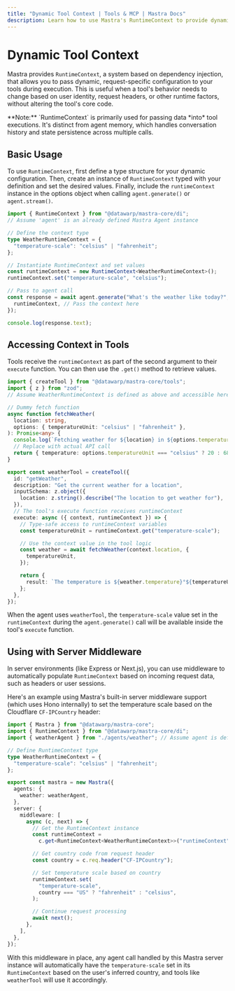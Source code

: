 ```yaml
---
title: "Dynamic Tool Context | Tools & MCP | Mastra Docs"
description: Learn how to use Mastra's RuntimeContext to provide dynamic, request-specific configuration to tools.
---
```



# Dynamic Tool Context

Mastra provides `RuntimeContext`, a system based on dependency injection, that allows you to pass dynamic, request-specific configuration to your tools during execution. This is useful when a tool's behavior needs to change based on user identity, request headers, or other runtime factors, without altering the tool's core code.

<Callout>
  **Note:** `RuntimeContext` is primarily used for passing data *into* tool
  executions. It's distinct from agent memory, which handles conversation
  history and state persistence across multiple calls.
</Callout>

## Basic Usage

To use `RuntimeContext`, first define a type structure for your dynamic configuration. Then, create an instance of `RuntimeContext` typed with your definition and set the desired values. Finally, include the `runtimeContext` instance in the options object when calling `agent.generate()` or `agent.stream()`.

```typescript
import { RuntimeContext } from "@datawarp/mastra-core/di";
// Assume 'agent' is an already defined Mastra Agent instance

// Define the context type
type WeatherRuntimeContext = {
  "temperature-scale": "celsius" | "fahrenheit";
};

// Instantiate RuntimeContext and set values
const runtimeContext = new RuntimeContext<WeatherRuntimeContext>();
runtimeContext.set("temperature-scale", "celsius");

// Pass to agent call
const response = await agent.generate("What's the weather like today?", {
  runtimeContext, // Pass the context here
});

console.log(response.text);
```

## Accessing Context in Tools

Tools receive the `runtimeContext` as part of the second argument to their `execute` function. You can then use the `.get()` method to retrieve values.

```typescript filename="src/mastra/tools/weather-tool.ts"
import { createTool } from "@datawarp/mastra-core/tools";
import { z } from "zod";
// Assume WeatherRuntimeContext is defined as above and accessible here

// Dummy fetch function
async function fetchWeather(
  location: string,
  options: { temperatureUnit: "celsius" | "fahrenheit" },
): Promise<any> {
  console.log(`Fetching weather for ${location} in ${options.temperatureUnit}`);
  // Replace with actual API call
  return { temperature: options.temperatureUnit === "celsius" ? 20 : 68 };
}

export const weatherTool = createTool({
  id: "getWeather",
  description: "Get the current weather for a location",
  inputSchema: z.object({
    location: z.string().describe("The location to get weather for"),
  }),
  // The tool's execute function receives runtimeContext
  execute: async ({ context, runtimeContext }) => {
    // Type-safe access to runtimeContext variables
    const temperatureUnit = runtimeContext.get("temperature-scale");

    // Use the context value in the tool logic
    const weather = await fetchWeather(context.location, {
      temperatureUnit,
    });

    return {
      result: `The temperature is ${weather.temperature}°${temperatureUnit === "celsius" ? "C" : "F"}`,
    };
  },
});
```

When the agent uses `weatherTool`, the `temperature-scale` value set in the `runtimeContext` during the `agent.generate()` call will be available inside the tool's `execute` function.

## Using with Server Middleware

In server environments (like Express or Next.js), you can use middleware to automatically populate `RuntimeContext` based on incoming request data, such as headers or user sessions.

Here's an example using Mastra's built-in server middleware support (which uses Hono internally) to set the temperature scale based on the Cloudflare `CF-IPCountry` header:

```typescript filename="src/mastra/index.ts"
import { Mastra } from "@datawarp/mastra-core";
import { RuntimeContext } from "@datawarp/mastra-core/di";
import { weatherAgent } from "./agents/weather"; // Assume agent is defined elsewhere

// Define RuntimeContext type
type WeatherRuntimeContext = {
  "temperature-scale": "celsius" | "fahrenheit";
};

export const mastra = new Mastra({
  agents: {
    weather: weatherAgent,
  },
  server: {
    middleware: [
      async (c, next) => {
        // Get the RuntimeContext instance
        const runtimeContext =
          c.get<RuntimeContext<WeatherRuntimeContext>>("runtimeContext");

        // Get country code from request header
        const country = c.req.header("CF-IPCountry");

        // Set temperature scale based on country
        runtimeContext.set(
          "temperature-scale",
          country === "US" ? "fahrenheit" : "celsius",
        );

        // Continue request processing
        await next();
      },
    ],
  },
});
```

With this middleware in place, any agent call handled by this Mastra server instance will automatically have the `temperature-scale` set in its `RuntimeContext` based on the user's inferred country, and tools like `weatherTool` will use it accordingly.
